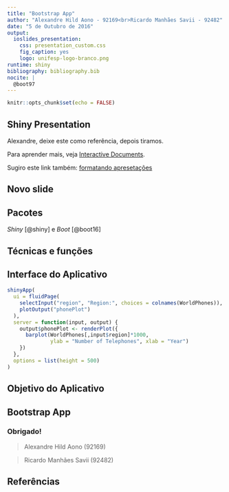 ```yaml
---
title: "Bootstrap App"
author: "Alexandre Hild Aono - 92169<br>Ricardo Manhães Savii - 92482"
date: "5 de Outubro de 2016"
output: 
  ioslides_presentation: 
    css: presentation_custom.css
    fig_caption: yes
    logo: unifesp-logo-branco.png
runtime: shiny
bibliography: bibliography.bib
nocite: |
  @boot97
---
```

<!-- Caso alguma referência seja importante e quer que apareça na bibliografia, mas não irá cita-la no texto, inclua na linha 13, assim: @boot97, <reference-key>.
Sendo o <reference-key> a chave da referência que colocou no arquivo bibliography.bib -->

```r
knitr::opts_chunk$set(echo = FALSE)
```

## Shiny Presentation {#apresentacao}

Alexandre, deixe este como referência, depois tiramos.

Para aprender mais, veja [Interactive Documents](http://rmarkdown.rstudio.com/authoring_shiny.html).

Sugiro este link também: [formatando apresetações](http://rmarkdown.rstudio.com/ioslides_presentation_format.html)

<!-- Isto é um comentário -->
<!-- Para inserir um novo slide basta criar um título nível 2 -->

## Novo slide



<!-- Farei à partir daqui -->
## Pacotes

<em>Shiny</em> [@shiny] e <em>Boot</em> [@boot16]


## Técnicas e funções

## Interface do Aplicativo

```r
shinyApp(
  ui = fluidPage(
    selectInput("region", "Region:", choices = colnames(WorldPhones)),
    plotOutput("phonePlot")
  ),
  server = function(input, output) {
    output$phonePlot <- renderPlot({
      barplot(WorldPhones[,input$region]*1000, 
              ylab = "Number of Telephones", xlab = "Year")
    })
  },
  options = list(height = 500)
)
```


## Objetivo do Aplicativo



<!-- Agradecimentos-->
## Bootstrap App

### <strong>Obrigado!</strong>

> Alexandre Hild Aono (92169)

> Ricardo Manhães Savii (92482)

<!-- aqui o rmarkdown irá criar automaticamente nossa bibliografia,
basta referências no seu texto como [@<reference-key>] ou [-@<reference-key].
Sendo o <reference-key> a chave da referência que colocou no arquivo bibliography.bib -->
## Referências {.smaller}

<!-- Ah! caso queira colocar mais texto do que cabe em um slide, user o tag que usei acima {.smaller} ao lado do título do slide. Assim a letra ficará menor -->